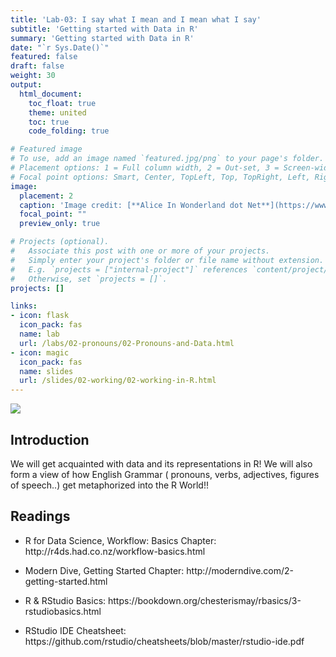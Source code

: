 ```yaml
---
title: 'Lab-03: I say what I mean and I mean what I say'
subtitle: 'Getting started with Data in R'
summary: 'Getting started with Data in R'
date: "`r Sys.Date()`"
featured: false
draft: false
weight: 30
output:
  html_document:
    toc_float: true
    theme: united
    toc: true
    code_folding: true

# Featured image
# To use, add an image named `featured.jpg/png` to your page's folder.
# Placement options: 1 = Full column width, 2 = Out-set, 3 = Screen-width
# Focal point options: Smart, Center, TopLeft, Top, TopRight, Left, Right, BottomLeft, Bottom, BottomRight
image:
  placement: 2
  caption: 'Image credit: [**Alice In Wonderland dot Net**](https://www.alice-in-wonderland.net/)'
  focal_point: ""
  preview_only: true

# Projects (optional).
#   Associate this post with one or more of your projects.
#   Simply enter your project's folder or file name without extension.
#   E.g. `projects = ["internal-project"]` references `content/project/deep-learning/index.md`.
#   Otherwise, set `projects = []`.
projects: []

links:
- icon: flask
  icon_pack: fas
  name: lab
  url: /labs/02-pronouns/02-Pronouns-and-Data.html
- icon: magic
  icon_pack: fas
  name: slides
  url: /slides/02-working/02-working-in-R.html
---
```


![](featured.jpg)

## Introduction


We will get acquainted with data and its representations in R!  We will also form a view of how English Grammar ( pronouns, verbs, adjectives, figures of speech..) get metaphorized into the R World!!


## Readings


- R for Data Science, Workflow: Basics Chapter: http://r4ds.had.co.nz/workflow-basics.html

- Modern Dive, Getting Started Chapter: http://moderndive.com/2-getting-started.html

- R & RStudio Basics: https://bookdown.org/chesterismay/rbasics/3-rstudiobasics.html

- RStudio IDE Cheatsheet: https://github.com/rstudio/cheatsheets/blob/master/rstudio-ide.pdf
